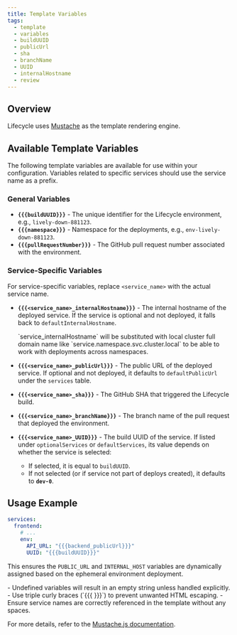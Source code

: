 ```yaml
---
title: Template Variables
tags:
  - template
  - variables
  - buildUUID
  - publicUrl
  - sha
  - branchName
  - UUID
  - internalHostname
  - review
---
```



## Overview

Lifecycle uses [Mustache](https://github.com/janl/mustache.js) as the template rendering engine.

## Available Template Variables

The following template variables are available for use within your configuration. Variables related to specific services should use the service name as a prefix.

### General Variables

- **`{{{buildUUID}}}`** - The unique identifier for the Lifecycle environment, e.g., `lively-down-881123`.
- **`{{{namespace}}}`** - Namespace for the deployments, e.g., `env-lively-down-881123`.
- **`{{{pullRequestNumber}}}`** - The GitHub pull request number associated with the environment.

### Service-Specific Variables

For service-specific variables, replace `<service_name>` with the actual service name.

- **`{{{<service_name>_internalHostname}}}`** - The internal hostname of the deployed service. If the service is optional and not deployed, it falls back to `defaultInternalHostname`.

  <Callout type="info">
    `service_internalHostname` will be substituted with local cluster full
    domain name like `service.namespace.svc.cluster.local` to be able to work
    with deployments across namespaces.
  </Callout>

- **`{{{<service_name>_publicUrl}}}`** - The public URL of the deployed service. If optional and not deployed, it defaults to `defaultPublicUrl` under the `services` table.
- **`{{{<service_name>_sha}}}`** - The GitHub SHA that triggered the Lifecycle build.
- **`{{{<service_name>_branchName}}}`** - The branch name of the pull request that deployed the environment.
- **`{{{<service_name>_UUID}}}`** - The build UUID of the service. If listed under `optionalServices` or `defaultServices`, its value depends on whether the service is selected:
  - If selected, it is equal to `buildUUID`.
  - If not selected (or if service not part of deploys created), it defaults to **`dev-0`**.

## Usage Example

```yaml
services:
  frontend:
    # ...
    env:
      API_URL: "{{{backend_publicUrl}}}"
      UUID: "{{{buildUUID}}}"
```

This ensures the `PUBLIC_URL` and `INTERNAL_HOST` variables are dynamically assigned based on the ephemeral environment deployment.

 <Callout>
- Undefined variables will result in an empty string unless handled explicitly.
- Use triple curly braces (`{{{ }}}`) to prevent unwanted HTML escaping.
- Ensure service names are correctly referenced in the template without any spaces.
</Callout>

For more details, refer to the [Mustache.js documentation](https://github.com/janl/mustache.js).
